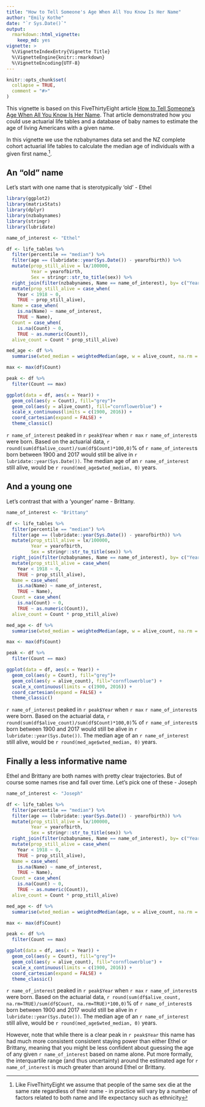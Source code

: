```yaml
---
title: "How to Tell Someone's Age When All You Know Is Her Name"
author: "Emily Kothe"
date: "`r Sys.Date()`"
output: 
  rmarkdown::html_vignette:
    keep_md: yes
vignette: >
  %\VignetteIndexEntry{Vignette Title}
  %\VignetteEngine{knitr::rmarkdown}
  %\VignetteEncoding{UTF-8}
---
```


```r
knitr::opts_chunk$set(
  collapse = TRUE,
  comment = "#>"
)
```

This vignette is based on this FiveThirtyEight article [How to Tell Someone’s Age When All You Know Is Her Name](https://fivethirtyeight.com/features/how-to-tell-someones-age-when-all-you-know-is-her-name/#fn-1). That article demonstrated how you could use actuarial life tables and a database of baby names to estimate the age of living Americans with a given name.

In this vignette we use the nzbabynames data set and the NZ complete cohort actuarial life tables to calculate the median age of individuals with a given first name.^[Like FiveThirtyEight we assume that people of the same sex die at the same rate regardless of their name - in practice will vary by a number of factors related to both name and life expectancy such as ethnicity].

## An "old" name

Let's start with one name that is sterotypically 'old' - Ethel

```r
library(ggplot2)
library(matrixStats)
library(dplyr)
library(nzbabynames)
library(stringr)
library(lubridate)

name_of_interest <- "Ethel"

df <- life_tables %>% 
  filter(percentile == "median") %>% 
  filter(age == (lubridate::year(Sys.Date()) - yearofbirth)) %>% 
  mutate(prop_still_alive = lx/100000, 
         Year = yearofbirth, 
         Sex = stringr::str_to_title(sex)) %>% 
  right_join(filter(nzbabynames, Name == name_of_interest), by= c("Year", "Sex")) %>% 
  mutate(prop_still_alive = case_when(
    Year < 1918 ~ 0, 
    TRUE ~ prop_still_alive), 
  Name = case_when(
    is.na(Name) ~ name_of_interest, 
    TRUE ~ Name), 
  Count = case_when(
    is.na(Count) ~ 0, 
    TRUE ~ as.numeric(Count)),
  alive_count = Count * prop_still_alive)

med_age <- df %>% 
  summarise(wted_median = weightedMedian(age, w = alive_count, na.rm = TRUE))

max <- max(df$Count)

peak <- df %>% 
  filter(Count == max)

ggplot(data = df, aes(x = Year)) +
  geom_col(aes(y = Count), fill="grey")+
  geom_col(aes(y = alive_count), fill="cornflowerblue") +
  scale_x_continuous(limits = c(1900, 2016)) +
  coord_cartesian(expand = FALSE) +
  theme_classic()
```

`r name_of_interest` peaked in `r peak$Year` when `r max` `r name_of_interest`s were born. Based on the actuarial data, `r round(sum(df$alive_count)/sum(df$Count)*100,0)`% of `r name_of_interest`s born between 1900 and 2017 would still be alive in `r lubridate::year(Sys.Date())`. The median age of an `r name_of_interest` still alive, would be `r round(med_age$wted_median, 0)` years.

## And a young one

Let's contrast that with a 'younger' name - Brittany. 

```r
name_of_interest <- "Brittany"

df <- life_tables %>% 
  filter(percentile == "median") %>% 
  filter(age == (lubridate::year(Sys.Date()) - yearofbirth)) %>% 
  mutate(prop_still_alive = lx/100000, 
         Year = yearofbirth, 
         Sex = stringr::str_to_title(sex)) %>% 
  right_join(filter(nzbabynames, Name == name_of_interest), by= c("Year", "Sex")) %>% 
  mutate(prop_still_alive = case_when(
    Year < 1918 ~ 0, 
    TRUE ~ prop_still_alive), 
  Name = case_when(
    is.na(Name) ~ name_of_interest, 
    TRUE ~ Name), 
  Count = case_when(
    is.na(Count) ~ 0, 
    TRUE ~ as.numeric(Count)),
  alive_count = Count * prop_still_alive)

med_age <- df %>% 
  summarise(wted_median = weightedMedian(age, w = alive_count, na.rm = TRUE))

max <- max(df$Count)

peak <- df %>% 
  filter(Count == max)

ggplot(data = df, aes(x = Year)) +
  geom_col(aes(y = Count), fill="grey")+
  geom_col(aes(y = alive_count), fill="cornflowerblue") +
  scale_x_continuous(limits = c(1900, 2016)) +
  coord_cartesian(expand = FALSE) +
  theme_classic()
```

`r name_of_interest` peaked in `r peak$Year` when `r max` `r name_of_interest`s were born. Based on the actuarial data, `r round(sum(df$alive_count)/sum(df$Count)*100,0)`% of `r name_of_interest`s born between 1900 and 2017 would still be alive in `r lubridate::year(Sys.Date())`. The median age of an `r name_of_interest` still alive, would be `r round(med_age$wted_median, 0)` years.

## Finally a less informative name

Ethel and Brittany are both names with pretty clear trajectories. But of course some names rise and fall over time. Let's pick one of these - Joseph 

```r
name_of_interest <- "Joseph"

df <- life_tables %>% 
  filter(percentile == "median") %>% 
  filter(age == (lubridate::year(Sys.Date()) - yearofbirth)) %>% 
  mutate(prop_still_alive = lx/100000, 
         Year = yearofbirth, 
         Sex = stringr::str_to_title(sex)) %>% 
  right_join(filter(nzbabynames, Name == name_of_interest), by= c("Year", "Sex")) %>% 
  mutate(prop_still_alive = case_when(
    Year < 1918 ~ 0, 
    TRUE ~ prop_still_alive), 
  Name = case_when(
    is.na(Name) ~ name_of_interest, 
    TRUE ~ Name), 
  Count = case_when(
    is.na(Count) ~ 0, 
    TRUE ~ as.numeric(Count)),
  alive_count = Count * prop_still_alive)

med_age <- df %>% 
  summarise(wted_median = weightedMedian(age, w = alive_count, na.rm = TRUE))

max <- max(df$Count)

peak <- df %>% 
  filter(Count == max)

ggplot(data = df, aes(x = Year)) +
  geom_col(aes(y = Count), fill="grey")+
  geom_col(aes(y = alive_count), fill="cornflowerblue") +
  scale_x_continuous(limits = c(1900, 2016)) +
  coord_cartesian(expand = FALSE) +
  theme_classic()
```

`r name_of_interest` peaked in `r peak$Year` when `r max` `r name_of_interest`s were born. Based on the actuarial data, `r round(sum(df$alive_count, na.rm=TRUE)/sum(df$Count, na.rm=TRUE)*100,0)`% of `r name_of_interest`s born between 1900 and 2017 would still be alive in `r lubridate::year(Sys.Date())`. The median age of an `r name_of_interest` still alive, would be `r round(med_age$wted_median, 0)` years.

However, note that while there is a clear peak in `r peak$Year` this name has had much more consistent consistent staying power than either Ethel or Brittany, meaning that you might be less confident about guessing the age of any given `r name_of_interest` based on name alone. Put more formally, the interquartile range (and thus uncertainty) around the estimated age for `r name_of_interest` is much greater than around Ethel or Brittany.
